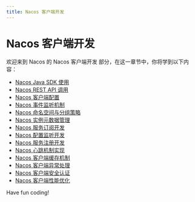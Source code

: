 ```yaml
---
title: Nacos 客户端开发
---
```


# Nacos 客户端开发

欢迎来到 Nacos 的 Nacos 客户端开发 部分，在这一章节中，你将学到以下内容：

- [Nacos Java SDK 使用](./0-nacos-java-sdk-use.mdx)
- [Nacos REST API 调用](./1-nacos-rest-api-call.mdx)
- [Nacos 客户端配置](./2-nacos-client-configuration.mdx)
- [Nacos 事件监听机制](./3-nacos-event-listening-mechanism.mdx)
- [Nacos 命名空间与分组策略](./4-nacos-namespaces-and-grouping-policies.mdx)
- [Nacos 实例元数据管理](./5-nacos-instance-metadata-management.mdx)
- [Nacos 服务订阅开发](./6-nacos-service-subscription-development.mdx)
- [Nacos 配置监听开发](./7-nacos-configuration-snooping-development.mdx)
- [Nacos 服务注册开发](./8-nacos-service-registration-development.mdx)
- [Nacos 心跳机制实现](./9-nacos-heartbeat-mechanism-implementation.mdx)
- [Nacos 客户端缓存机制](./10-nacos-client-side-caching-mechanism.mdx)
- [Nacos 客户端异常处理](./11-nacos-client-exception-handling.mdx)
- [Nacos 客户端安全认证](./12-nacos-client-security-certification.mdx)
- [Nacos 客户端性能优化](./13-nacos-client-performance-optimization.mdx)

Have fun coding!